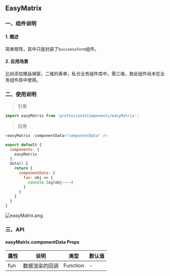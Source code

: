 
<Meta title="BASIC/EasyMatrix" />

<style>{`
	.subheading {
		font-weight: 900;
		font-size: 13px;
		line-height: 24px;
		margin: 40px 0 12px 0;
	}
`}</style>

<!-- # 安装

<div className="subheading">NPM 安装</div> -->

## EasyMatrix

### 一、组件说明
#### 1. 概述
 简单矩阵，其中只是封装了`businessForm`组件。

#### 2. 应用场景
比如添加赠品弹窗，二维的表单，私仓业务组件库中，需三维，故此组件尚未在业务组件库中使用。

### 二、使用说明
> 引用

```js
import easyMatrix from 'professionalComponents/easyMatrix';
```

> 应用

```js
<easyMatrix :componentData="componentData" />
```

```js
export default {
  components: {
    easyMatrix
  },
  data() {
    return {
      componentData: {
        fun: obj => {
          console.log(obj~~~~)
        }
      }
    }
  }
}
```
![easyMatrix.png](https://p1-juejin.byteimg.com/tos-cn-i-k3u1fbpfcp/9e6c94ce11404b5789283a5f9823dd24~tplv-k3u1fbpfcp-watermark.image?)

### 三、API

#### easyMatrix.componentData Props

属性 | 说明 | 类型 | 默认值
---|---|---|---
| fun | 数据渲染的回调 | Function |  - |